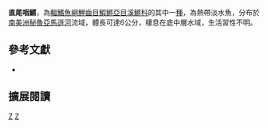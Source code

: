 {{Speciesbox 
| taxon = Laimosemion rectocaudatus
| status = DD
| status_system = IUCN3.1
| authority =  [[Fels|Fels]] & [[de_Rham|de Rham]], 1981
| synonyms = *''Rivulus rectocaudatus ,Fels & de Rham, 1981 ''
}}
'''直尾咽鱂'''，為[[輻鰭魚綱|輻鰭魚綱]][[鯉齒目|鯉齒目]][[鰕鱂亞目|鰕鱂亞目]][[溪鱂科|溪鱂科]]的其中一[[種|種]]，為熱帶淡水魚，分布於[[南美洲|南美洲]][[秘魯|秘魯]][[亞馬遜河|亞馬遜河]]流域，體長可達6公分，棲息在底中層水域，生活習性不明。
== 參考文獻 ==
*{{FishBase_species|genus=Laimosemion|species=rectocaudatus|year=2014|month=8}}

== 擴展閱讀 ==
{{refbegin}}
{{wikispecies-inline|Laimosemion rectocaudatus|直尾咽鱂}}
{{refend}}
{{Taxonbar|from=Q4245191}}

[[Category:IUCN红色名录数据缺乏物种|Z]]
[[Category:咽鱂屬|Z]]


{{魚類小作品}}
